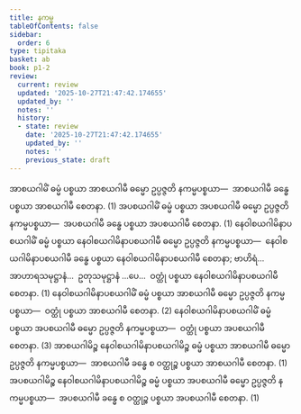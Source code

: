 ```yaml
---
title: နကမ္မ
tableOfContents: false
sidebar:
  order: 6
type: tipitaka
basket: ab
book: p1-2
review:
  current: review
  updated: '2025-10-27T21:47:42.174655'
  updated_by: ''
  notes: ''
  history:
  - state: review
    date: '2025-10-27T21:47:42.174655'
    updated_by: ''
    notes: ''
    previous_state: draft
---
```



<ReviewStatus review={frontmatter.review} showDetails={true} />

<HypothesisAnnotation frontmatter={frontmatter} />

<DynamicBreadcrumb />

<Division number="32" book="p1-2" e="ch" v="37" p="253">

<Paragraph number="1527" book="p1-2">
အာစယဂါမိံ ဓမ္မံ ပစ္စယာ အာစယဂါမီ ဓမ္မော ဥပ္ပဇ္ဇတိ နကမ္မပစ္စယာ—  အာစယဂါမီ ခန္ဓေ ပစ္စယာ အာစယဂါမီ စေတနာ. (1)
</Paragraph>

<Paragraph number="1528" book="p1-2">
အပစယဂါမိံ ဓမ္မံ ပစ္စယာ အပစယဂါမီ ဓမ္မော ဥပ္ပဇ္ဇတိ နကမ္မပစ္စယာ—  အပစယဂါမီ ခန္ဓေ ပစ္စယာ အပစယဂါမီ စေတနာ. (1)
</Paragraph>

<Paragraph number="1529" book="p1-2">
နေဝါစယဂါမိနာပစယဂါမိံ ဓမ္မံ ပစ္စယာ နေဝါစယဂါမိနာပစယဂါမီ ဓမ္မော ဥပ္ပဇ္ဇတိ နကမ္မပစ္စယာ—  နေဝါစယဂါမိနာပစယဂါမီ ခန္ဓေ ပစ္စယာ နေဝါစယဂါမိနာပစယဂါမီ စေတနာ; ဗာဟိရံ…  အာဟာရသမုဋ္ဌာနံ…  ဥတုသမုဋ္ဌာနံ …ပေ…  ဝတ္ထုံ ပစ္စယာ နေဝါစယဂါမိနာပစယဂါမီ စေတနာ. (1)
</Paragraph>

<Paragraph number="1530" book="p1-2">
နေဝါစယဂါမိနာပစယဂါမိံ ဓမ္မံ ပစ္စယာ အာစယဂါမီ ဓမ္မော ဥပ္ပဇ္ဇတိ နကမ္မပစ္စယာ—  ဝတ္ထုံ ပစ္စယာ အာစယဂါမီ စေတနာ. (2)
</Paragraph>

<Paragraph number="1531" book="p1-2">
နေဝါစယဂါမိနာပစယဂါမိံ ဓမ္မံ ပစ္စယာ အပစယဂါမီ ဓမ္မော ဥပ္ပဇ္ဇတိ နကမ္မပစ္စယာ—  ဝတ္ထုံ ပစ္စယာ အပစယဂါမီ စေတနာ. (3)
</Paragraph>

<Paragraph number="1532" book="p1-2">
အာစယဂါမိဉ္စ နေဝါစယဂါမိနာပစယဂါမိဉ္စ ဓမ္မံ ပစ္စယာ အာစယဂါမီ ဓမ္မော ဥပ္ပဇ္ဇတိ နကမ္မပစ္စယာ—  အာစယဂါမီ ခန္ဓေ စ ဝတ္ထုဉ္စ ပစ္စယာ အာစယဂါမီ စေတနာ. (1)
</Paragraph>

<Paragraph number="1533" book="p1-2">
အပစယဂါမိဉ္စ နေဝါစယဂါမိနာပစယဂါမိဉ္စ ဓမ္မံ ပစ္စယာ အပစယဂါမီ ဓမ္မော ဥပ္ပဇ္ဇတိ နကမ္မပစ္စယာ—  အပစယဂါမီ ခန္ဓေ စ ဝတ္ထုဉ္စ ပစ္စယာ အပစယဂါမီ စေတနာ. (1)
</Paragraph>
</Division>